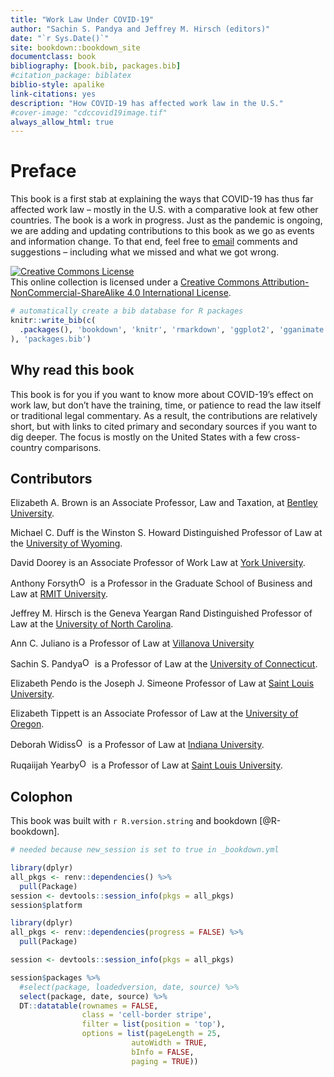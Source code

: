 ```yaml
--- 
title: "Work Law Under COVID-19"
author: "Sachin S. Pandya and Jeffrey M. Hirsch (editors)"
date: "`r Sys.Date()`"
site: bookdown::bookdown_site
documentclass: book
bibliography: [book.bib, packages.bib]
#citation_package: biblatex
biblio-style: apalike
link-citations: yes
description: "How COVID-19 has affected work law in the U.S."
#cover-image: "cdccovid19image.tif"
always_allow_html: true
---
```



# Preface {-}

This book is a first stab at explaining the ways that COVID-19 has thus far affected work law -- mostly in the U.S. with a comparative look at few other countries. The book is a work in progress. Just as the pandemic is ongoing, we are adding and updating contributions to this book as we go as events and information change. To that end, feel free to [email](mailto: worklawcovid@uconn) comments and suggestions -- including what we missed and what we got wrong.

<a rel="license" href="http://creativecommons.org/licenses/by-nc-sa/4.0/"><img alt="Creative Commons License" style="border-width:0" src="https://i.creativecommons.org/l/by-nc-sa/4.0/88x31.png" /></a><br />This online collection is licensed under a <a rel="license" href="http://creativecommons.org/licenses/by-nc-sa/4.0/">Creative Commons Attribution-NonCommercial-ShareAlike 4.0 International License</a>.


```r
# automatically create a bib database for R packages
knitr::write_bib(c(
  .packages(), 'bookdown', 'knitr', 'rmarkdown', 'ggplot2', 'gganimate', 'DT'
), 'packages.bib')


```

## Why read this book {-}

This book is for you if you want to know more about COVID-19's effect on work law, but don't have the training, time, or patience to read the law itself or traditional legal commentary. As a result, the contributions are relatively short, but with links to cited primary and secondary sources if you want to dig deeper. The focus is mostly on the United States with a few cross-country comparisons.

## Contributors {-}

Elizabeth A. Brown is an Associate Professor, Law and Taxation, at [Bentley University](https://faculty.bentley.edu/details.asp?uname=ebrown1).

Michael C. Duff is the Winston S. Howard Distinguished Professor of Law at the [University of Wyoming](http://www.uwyo.edu/law/directory/mike-duff.html).

David Doorey is an Associate Professor of Work Law at [York University](https://profiles.laps.yorku.ca/profiles/ddoorey/).

Anthony Forsyth[<img alt="ORCID logo" src="https://info.orcid.org/wp-content/uploads/2019/11/orcid_16x16.png" width="16" height="16" /></a>](https://orcid.org/0000-0003-0790-8524) is a Professor in the Graduate School of Business and Law at [RMIT University](https://www.rmit.edu.au/contact/staff-contacts/academic-staff/f/forsyth-professor-anthony).

Jeffrey M. Hirsch is the Geneva Yeargan Rand Distinguished Professor of Law at the [University of North Carolina](https://law.unc.edu/people/jeffrey-m-hirsch/).

Ann C. Juliano is a Professor of Law at [Villanova University](https://www1.villanova.edu/villanova/law/academics/faculty/Facultyprofiles/AnnCJuliano.html)

Sachin S. Pandya[<img alt="ORCID logo" src="https://info.orcid.org/wp-content/uploads/2019/11/orcid_16x16.png" width="16" height="16" /></a>](http://orcid.org/0000-0001-7387-1307) is a Professor of Law at the [University of Connecticut](https://www.law.uconn.edu/faculty/profiles/sachin-s-pandya).

Elizabeth Pendo is the Joseph J. Simeone Professor of Law at [Saint Louis University](https://www.slu.edu/law/faculty/elizabeth-pendo.php).

Elizabeth Tippett is an Associate Professor of Law at the [University of Oregon](https://law.uoregon.edu/people/faculty/tippett).

Deborah Widiss[<img alt="ORCID logo" src="https://info.orcid.org/wp-content/uploads/2019/11/orcid_16x16.png" width="16" height="16" /></a>](http://orcid.org/0000-0002-9690-886X) is a Professor of Law at [Indiana University](https://law.indiana.edu/about/people/bio.php?name=widiss-deborah).

Ruqaiijah Yearby[<img alt="ORCID logo" src="https://info.orcid.org/wp-content/uploads/2019/11/orcid_16x16.png" width="16" height="16" /></a>](https://orcid.org/0000-0002-2381-9401) is a Professor of Law at [Saint Louis University](https://www.slu.edu/law/faculty/ruqaiijah-yearby.php).

## Colophon {-}

This book was built with `r R.version.string` and bookdown [@R-bookdown].

```r
# needed because new_session is set to true in _bookdown.yml

library(dplyr)
all_pkgs <- renv::dependencies() %>% 
  pull(Package) 
session <- devtools::session_info(pkgs = all_pkgs)
session$platform
```

```r
library(dplyr)
all_pkgs <- renv::dependencies(progress = FALSE) %>% 
  pull(Package) 

session <- devtools::session_info(pkgs = all_pkgs)

session$packages %>% 
  #select(package, loadedversion, date, source) %>% 
  select(package, date, source) %>% 
  DT::datatable(rownames = FALSE,
                class = 'cell-border stripe',
                filter = list(position = 'top'),
                options = list(pageLength = 25, 
                           autoWidth = TRUE,
                           bInfo = FALSE,
                           paging = TRUE))
```
